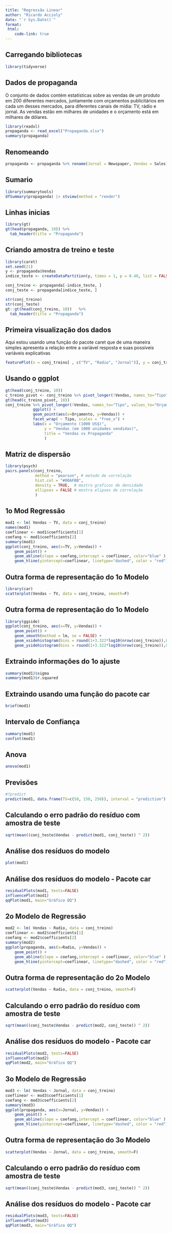 ```yaml
---
title: "Regressão Linear"
author: "Ricardo Accioly"
date: "`r Sys.Date()`"
format:
 html:
    code-link: true
---
```


## Carregando bibliotecas

```r
library(tidyverse)
```

## Dados de propaganda

O conjunto de dados contém estatísticas sobre as vendas de um produto em 200 diferentes mercados, juntamente com orçamentos publicitários em cada um desses mercados, para diferentes canais de mídia: TV, rádio e jornal. As vendas estão em milhares de unidades e o orçamento está em milhares de dólares.

```r
library(readxl)
propaganda <- read_excel("Propaganda.xlsx")
summary(propaganda)
```

## Renomeando

```r
propaganda <- propaganda %>% rename(Jornal = Newspaper, Vendas = Sales)

```

## Sumario

```r
library(summarytools)
dfSummary(propaganda) |> stview(method = "render")
```

## Linhas inicias

```r
library(gt)
gt(head(propaganda, 10)) %>% 
  tab_header(title = "Propaganda")
```

## Criando amostra de treino e teste

```r
library(caret)
set.seed(21)
y <- propaganda$Vendas
indice_teste <- createDataPartition(y, times = 1, p = 0.40, list = FALSE)

conj_treino <- propaganda[-indice_teste, ]
conj_teste <- propaganda[indice_teste, ]

str(conj_treino)
str(conj_teste)
gt::gt(head(conj_treino, 10))   %>% 
  tab_header(title = "Propaganda")
```

## Primeira visualização dos dados

Aqui estou usando uma função do pacote caret que de uma maneira simples apresenta a relação entre a variável resposta e suas possíveis variáveis explicativas

```r
featurePlot(x = conj_treino[ , c("TV", "Radio", "Jornal")], y = conj_treino$Vendas)
```

## Usando o ggplot

```r
gt(head(conj_treino, 10))
c_treino_pivot <- conj_treino %>% pivot_longer(!Vendas, names_to="Tipo", values_to="Orçamento" ) 
gt(head(c_treino_pivot, 10))
conj_treino %>% pivot_longer(!Vendas, names_to="Tipo", values_to="Orçamento" ) %>%
            ggplot() + 
            geom_point(aes(x=Orçamento, y=Vendas)) +
            facet_wrap( ~ Tipo, scales = "free_x") +
            labs(x = "Orçamento (1000 US$)", 
                 y = "Vendas (em 1000 unidades vendidas)", 
                 title = "Vendas vs Propaganda"
                 ) 
```


## Matriz de dispersão

```r
library(psych)
pairs.panels(conj_treino, 
             method = "pearson", # metodo de correlação
             hist.col = "#00AFBB",
             density = TRUE,  # mostra graficos de densidade
             ellipses = FALSE # mostra elipses de correlação
             )

```


## 1o Mod Regressão

```r
mod1 <- lm( Vendas ~ TV, data = conj_treino)
names(mod1)
coeflinear <- mod1$coefficients[1]
coefang <- mod1$coefficients[2]
summary(mod1)
ggplot(conj_treino, aes(x=TV, y=Vendas)) +
    geom_point() +
    geom_abline(slope = coefang,intercept = coeflinear, color="blue" ) + 
    geom_hline(yintercept=coeflinear, linetype="dashed", color = "red")

```

## Outra forma de representação do 1o Modelo

```r
library(car)
scatterplot(Vendas ~ TV, data = conj_treino, smooth=F)
```

## Outra forma de representação do 1o Modelo

```r
library(ggside)
ggplot(conj_treino, aes(x=TV, y=Vendas)) +
    geom_point() +
    geom_smooth(method = lm, se = FALSE) + 
    geom_xsidehistogram(bins = round(1+3.322*log10(nrow(conj_treino)),0)) + 
    geom_ysidehistogram(bins = round(1+3.322*log10(nrow(conj_treino)),0))  

```

## Extraindo informações do 1o ajuste

```r
summary(mod1)$sigma
summary(mod1)$r.squared
```

## Extraindo usando uma função do pacote car

```r
brief(mod1)
```


## Intervalo de Confiança

```r
summary(mod1)
confint(mod1)
```

## Anova

```r
anova(mod1)
```

## Previsões

```r
#?predict
predict(mod1, data.frame(TV=c(50, 150, 250)), interval = "prediction")
```

## Calculando o erro padrão do resíduo com amostra de teste

```r
sqrt(mean((conj_teste$Vendas - predict(mod1, conj_teste)) ^ 2)) 
```

## Análise dos resíduos do modelo

```r
plot(mod1)
```


## Análise dos resíduos do modelo - Pacote car

```r
residualPlots(mod1, tests=FALSE)
influencePlot(mod1)
qqPlot(mod1, main="Gráfico QQ")
```

## 2o Modelo de Regressão

```r
mod2 <- lm( Vendas ~ Radio, data = conj_treino)
coeflinear <- mod2$coefficients[1]
coefang <- mod2$coefficients[2]
summary(mod2)
ggplot(propaganda, aes(x=Radio, y=Vendas)) +
    geom_point() +
    geom_abline(slope = coefang,intercept = coeflinear, color="blue" ) + 
    geom_hline(yintercept=coeflinear, linetype="dashed", color = "red")
```

## Outra forma de representação do 2o Modelo

```r
scatterplot(Vendas ~ Radio, data = conj_treino, smooth=F)
```

## Calculando o erro padrão do resíduo com amostra de teste

```r
sqrt(mean((conj_teste$Vendas - predict(mod2, conj_teste)) ^ 2)) 
```

## Análise dos resíduos do modelo - Pacote car

```r
residualPlots(mod2, tests=FALSE)
influencePlot(mod2)
qqPlot(mod2, main="Gráfico QQ")
```


## 3o Modelo de Regressão

```r
mod3 <- lm( Vendas ~ Jornal, data = conj_treino)
coeflinear <- mod3$coefficients[1]
coefang <- mod3$coefficients[2]
summary(mod3)
ggplot(propaganda, aes(x=Jornal, y=Vendas)) +
    geom_point() +
    geom_abline(slope = coefang,intercept = coeflinear, color="blue" ) + 
    geom_hline(yintercept=coeflinear, linetype="dashed", color = "red")
```

## Outra forma de representação do 3o Modelo

```r
scatterplot(Vendas ~ Jornal, data = conj_treino, smooth=F)
```

## Calculando o erro padrão do resíduo com amostra de teste

```r
sqrt(mean((conj_teste$Vendas - predict(mod3, conj_teste)) ^ 2)) 
```

## Análise dos resíduos do modelo - Pacote car

```r
residualPlots(mod3, tests=FALSE)
influencePlot(mod3)
qqPlot(mod3, main="Gráfico QQ")
```
